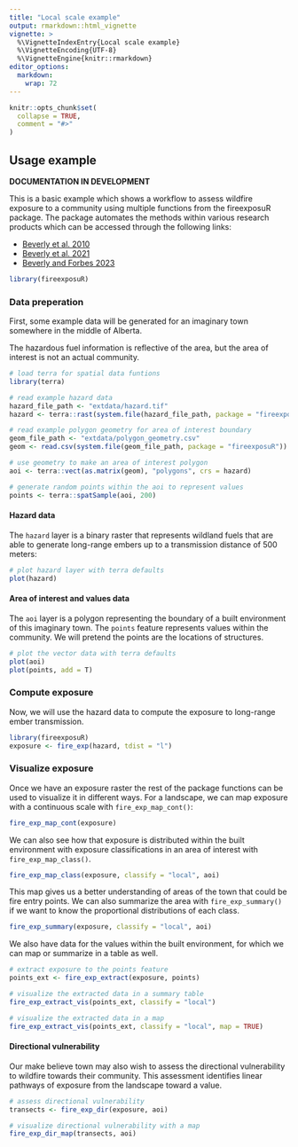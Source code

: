 ```yaml
---
title: "Local scale example"
output: rmarkdown::html_vignette
vignette: >
  %\VignetteIndexEntry{Local scale example}
  %\VignetteEncoding{UTF-8}
  %\VignetteEngine{knitr::rmarkdown}
editor_options: 
  markdown: 
    wrap: 72
---
```


```r
knitr::opts_chunk$set(
  collapse = TRUE,
  comment = "#>"
)
```

## Usage example

**DOCUMENTATION IN DEVELOPMENT**

This is a basic example which shows a workflow to assess wildfire
exposure to a community using multiple functions from the fireexposuR
package. The package automates the methods within various research
products which can be accessed through the following links:

-   [Beverly et al. 2010](https://doi.org/10.1071/WF09071)
-   [Beverly et al. 2021](https://doi.org/10.1007/s10980-020-01173-8)
-   [Beverly and Forbes
    2023](https://doi.org/10.1007/s11069-023-05885-3)

```r
library(fireexposuR)
```

### Data preperation

First, some example data will be generated for an imaginary town somewhere in the
middle of Alberta. 

The hazardous fuel information is reflective of the area, but the area of
interest is not an actual community.

```r
# load terra for spatial data funtions
library(terra)

# read example hazard data
hazard_file_path <- "extdata/hazard.tif"
hazard <- terra::rast(system.file(hazard_file_path, package = "fireexposuR"))

# read example polygon geometry for area of interest boundary
geom_file_path <- "extdata/polygon_geometry.csv"
geom <- read.csv(system.file(geom_file_path, package = "fireexposuR"))

# use geometry to make an area of interest polygon
aoi <- terra::vect(as.matrix(geom), "polygons", crs = hazard)

# generate random points within the aoi to represent values
points <- terra::spatSample(aoi, 200)
```


#### Hazard data

The `hazard` layer is a binary raster that represents wildland fuels that
are able to generate long-range embers up to a transmission distance of
500 meters:

```r
# plot hazard layer with terra defaults
plot(hazard)
```

#### Area of interest and values data

The `aoi` layer is a polygon representing the boundary of a built environment of
this imaginary town. The `points` feature represents values within the
community. We will pretend the points are the locations of structures.

```r
# plot the vector data with terra defaults
plot(aoi)
plot(points, add = T)
```

### Compute exposure

Now, we will use the hazard data to compute the exposure to long-range
ember transmission.

```r
library(fireexposuR)
exposure <- fire_exp(hazard, tdist = "l")
```

### Visualize exposure

Once we have an exposure raster the rest of the package functions can be
used to visualize it in different ways. For a landscape, we can map
exposure with a continuous scale with `fire_exp_map_cont()`:

```r
fire_exp_map_cont(exposure)
```

We can also see how that exposure is distributed within the built
environment with exposure classifications in an area of interest with
`fire_exp_map_class()`.


```r
fire_exp_map_class(exposure, classify = "local", aoi)
```

This map gives us a better understanding of areas of the town that could
be fire entry points. We can also summarize the area with `fire_exp_summary()` 
if we want to know the proportional distributions of each class.

```r
fire_exp_summary(exposure, classify = "local", aoi)
```

We also have data for the values within the built environment, for which
we can map or summarize in a table as well.

```r
# extract exposure to the points feature
points_ext <- fire_exp_extract(exposure, points)

# visualize the extracted data in a summary table 
fire_exp_extract_vis(points_ext, classify = "local")

# visualize the extracted data in a map
fire_exp_extract_vis(points_ext, classify = "local", map = TRUE)

```



#### Directional vulnerability

Our make believe town may also wish to assess the directional
vulnerability to wildfire towards their community. This assessment
identifies linear pathways of exposure from the landscape toward a
value.


```r
# assess directional vulnerability
transects <- fire_exp_dir(exposure, aoi)

# visualize directional vulnerability with a map
fire_exp_dir_map(transects, aoi)

```


